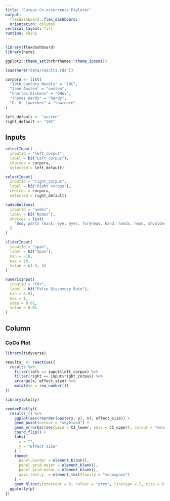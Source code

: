 ```yaml
---
title: "Corpus Co-occurrence Explorer"
output: 
  flexdashboard::flex_dashboard:
  orientation: columns
vertical_layout: fill
runtime: shiny
---
```

  
```r
library(flexdashboard)
library(here)

ggplot2::theme_set(hrbrthemes::theme_ipsum())

load(here("data/results.rda"))

corpora <- list(
  "19th Century Novels" = "19C",
  "Jane Austen" = "austen",
  "Charles Dickens" = "DNov",
  "Thomas Hardy" = "hardy",
  "D. H. Lawrence" = "lawrence"
)

left_default <- "austen"
right_default <- "19C"
```

Inputs {.sidebar}
-----------------------------------------------------------------------
  
```r
selectInput(
  inputId = "left_corpus",
  label = h3("Left corpus"), 
  choices = corpora, 
  selected = left_default)
```

```r
selectInput(
  inputId = "right_corpus",
  label = h3("Right corpus"), 
  choices = corpora, 
  selected = right_default)
```

```r
radioButtons(
  inputId = "nodes",
  label = h3("Nodes"),
  choices = list(
    "Body parts (back, eye, eyes, forehead, hand, hands, head, shoulder)" = c('back', 'eye', 'eyes', 'forehead', 'hand', 'hands', 'head', 'shoulder')
  )
)
```

```r
sliderInput(
  inputId = "span",
  label = h3("Span"),
  min = -10, 
  max = 10,
  value = c(-5, 5)
)
```

```r
numericInput(
  inputId = "fdr",
  label = h3("False Discovery Rate"),
  min = 0.01,
  max = 1,
  step = 0.01,
  value = 0.01
)
```

Column {data-width=650}
-----------------------------------------------------------------------
  
### CoCo Plot
  
```r
library(tidyverse)

results_ <- reactive({
  results %>%
    filter(left == input$left_corpus) %>%
    filter(right == input$right_corpus) %>%
    arrange(x, effect_size) %>%
    mutate(n = row_number())
})
```

```r
library(plotly)

renderPlotly({
  results_() %>%
    ggplot(aes(reorder(paste(x, y), n), effect_size)) +
    geom_point(colour = "skyblue4") +
    geom_errorbar(aes(ymin = CI_lower, ymax = CI_upper), colour = "seashell4") +
    coord_flip() +
    labs(
      x = "",
      y = "Effect size"
    ) +
    theme(
      panel.border = element_blank(),
      panel.grid.major = element_blank(),
      panel.grid.minor = element_blank(),
      axis.text.y  = element_text(family = "monospace")
    ) +
    geom_hline(yintercept = 0, colour = "grey", linetype = 2, size = 0.5) -> p
  ggplotly(p)
})
```


